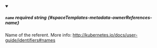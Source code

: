 
<details className="config-field" data-expandable="false" open>
<summary>

##### `name` <span className="config-field-required" data-required="false">required</span> <span className="config-field-type">string</span> <span className="config-field-default"></span> <span className="config-field-enum"></span> {#spaceTemplates-metadata-ownerReferences-name}

Name of the referent.
More info: http://kubernetes.io/docs/user-guide/identifiers#names

</summary>



</details>
